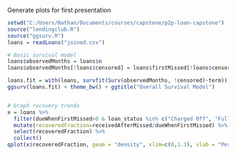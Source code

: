 Generate plots for first presentation

```r
setwd("C:/Users/Nathan/Documents/courses/capstone/p2p-loan-capstone")
source("lendingclub.R")
source("ggsurv.R")
loans = readLoans("joined.csv")

# Basic survival model
loans$observedMonths = loans$n
loans$observedMonths[!loans$censored] = loans$firstMissed[!loans$censored]

loans.fit = with(loans, survfit(Surv(observedMonths, !censored)~term))
ggsurv(loans.fit) + theme_bw() + ggtitle("Overall Survival Model")


# Graph recovery trends
x = loans %>% 
  filter(dueWhenFirstMissed>0 & loan_status %in% c("Charged Off", "Fully Paid")) %>%
  mutate(recoveredFraction=receivedAfterMissed/dueWhenFirstMissed) %>% 
  select(recoveredFraction) %>%
  collect()
qplot(x$recoveredFraction, geom = "density", xlim=c(0,1.3), xlab = "Percentage Recovered", main = "Recovery after first missed payment")
```
